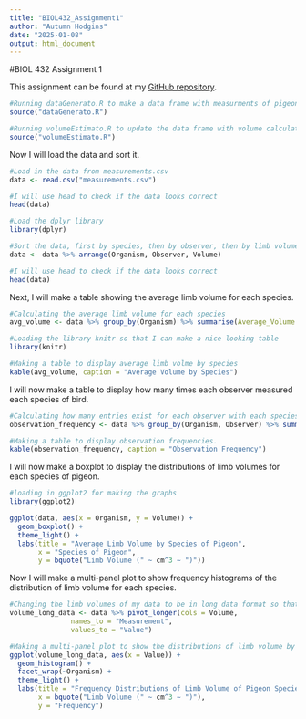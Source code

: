 ```yaml
---
title: "BIOL432_Assignment1"
author: "Autumn Hodgins"
date: "2025-01-08"
output: html_document
---
```

#BIOL 432 Assignment 1

This assignment can be found at my [GitHub repository](https://github.com/autumnhodgins/BIOL432_Assignment1).

```r
#Running dataGenerato.R to make a data frame with measurments of pigeon species.
source("dataGenerato.R")

#Running volumeEstimato.R to update the data frame with volume calculations.
source("volumeEstimato.R")
```

Now I will load the data and sort it.

```r
#Load in the data from measurements.csv
data <- read.csv("measurements.csv")

#I will use head to check if the data looks correct
head(data)

#Load the dplyr library
library(dplyr)

#Sort the data, first by species, then by observer, then by limb volume
data <- data %>% arrange(Organism, Observer, Volume)

#I will use head to check if the data looks correct
head(data)
```

Next, I will make a table showing the average limb volume for each species.

```r
#Calculating the average limb volume for each species
avg_volume <- data %>% group_by(Organism) %>% summarise(Average_Volume = mean(Volume))

#Loading the library knitr so that I can make a nice looking table
library(knitr)

#Making a table to display average limb volme by species
kable(avg_volume, caption = "Average Volume by Species")
```
I will now make a table to display how many times each observer measured each species of bird.

```r
#Calculating how many entries exist for each observer with each species.
observation_frequency <- data %>% group_by(Organism, Observer) %>% summarise(Observations = n())

#Making a table to display observation frequencies.
kable(observation_frequency, caption = "Observation Frequency")

```
I will now make a boxplot to display the distributions of limb volumes for each species of pigeon.

```r
#loading in ggplot2 for making the graphs
library(ggplot2)

ggplot(data, aes(x = Organism, y = Volume)) +
  geom_boxplot() +
  theme_light() +
  labs(title = "Average Limb Volume by Species of Pigeon",
       x = "Species of Pigeon",
       y = bquote("Limb Volume (" ~ cm^3 ~ ")"))
```

Now I will make a multi-panel plot to show frequency histograms of the distribution of limb volume for each species.

```r
#Changing the limb volumes of my data to be in long data format so that they can be used for a multi-plot
volume_long_data <- data %>% pivot_longer(cols = Volume,
               names_to = "Measurement",
               values_to = "Value")

#Making a multi-panel plot to show the distributions of limb volume by species.
ggplot(volume_long_data, aes(x = Value)) +
  geom_histogram() +
  facet_wrap(~Organism) +
  theme_light() +
  labs(title = "Frequency Distributions of Limb Volume of Pigeon Species",
       x = bquote("Limb Volume (" ~ cm^3 ~ ")"),
       y = "Frequency")
```


